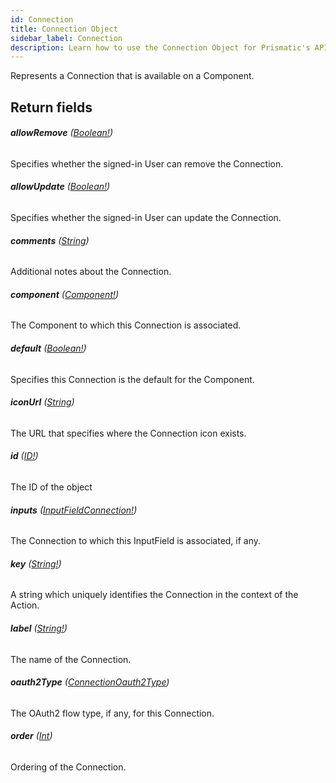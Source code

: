 ```yaml
---
id: Connection
title: Connection Object
sidebar_label: Connection
description: Learn how to use the Connection Object for Prismatic's API.
---
```


Represents a Connection that is available on a Component.

## Return fields

###### <b>allowRemove</b> ([Boolean!](api/schema/scalar/Boolean.mdx))

Specifies whether the signed-in User can remove the Connection.

###### <b>allowUpdate</b> ([Boolean!](api/schema/scalar/Boolean.mdx))

Specifies whether the signed-in User can update the Connection.

###### <b>comments</b> ([String](api/schema/scalar/String.mdx))

Additional notes about the Connection.

###### <b>component</b> ([Component!](api/schema/object/Component.mdx))

The Component to which this Connection is associated.

###### <b>default</b> ([Boolean!](api/schema/scalar/Boolean.mdx))

Specifies this Connection is the default for the Component.

###### <b>iconUrl</b> ([String](api/schema/scalar/String.mdx))

The URL that specifies where the Connection icon exists.

###### <b>id</b> ([ID!](api/schema/scalar/ID.mdx))

The ID of the object

###### <b>inputs</b> ([InputFieldConnection!](api/schema/object/InputFieldConnection.mdx))

The Connection to which this InputField is associated, if any.

###### <b>key</b> ([String!](api/schema/scalar/String.mdx))

A string which uniquely identifies the Connection in the context of the Action.

###### <b>label</b> ([String!](api/schema/scalar/String.mdx))

The name of the Connection.

###### <b>oauth2Type</b> ([ConnectionOauth2Type](api/schema/enum/ConnectionOauth2Type.mdx))

The OAuth2 flow type, if any, for this Connection.

###### <b>order</b> ([Int](api/schema/scalar/Int.mdx))

Ordering of the Connection.
